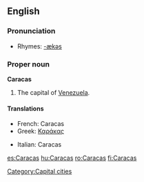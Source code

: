 {{wikipedia}}
==English==

===Pronunciation===
*Rhymes: [[Rhymes:English:-ækəs|-ækəs]]

===Proper noun===
'''Caracas'''

# The capital of [[Venezuela]].

====Translations====
{{top}}
*French: Caracas
*Greek: [[Καράκας]]
{{mid}}
*Italian: Caracas {{f}}
{{bottom}}

[[Category:Capital cities]]

[[es:Caracas]]
[[hu:Caracas]]
[[ro:Caracas]]
[[fi:Caracas]]
